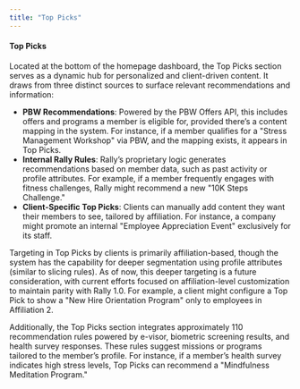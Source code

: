 ```yaml
---
title: "Top Picks"
---
```



#### **Top Picks**

Located at the bottom of the homepage dashboard, the Top Picks section serves as a dynamic hub for personalized and client-driven content. It draws from three distinct sources to surface relevant recommendations and information:

- **PBW Recommendations**: Powered by the PBW Offers API, this includes offers and programs a member is eligible for, provided there’s a content mapping in the system. For instance, if a member qualifies for a "Stress Management Workshop" via PBW, and the mapping exists, it appears in Top Picks.
- **Internal Rally Rules**: Rally’s proprietary logic generates recommendations based on member data, such as past activity or profile attributes. For example, if a member frequently engages with fitness challenges, Rally might recommend a new "10K Steps Challenge."
- **Client-Specific Top Picks**: Clients can manually add content they want their members to see, tailored by affiliation. For instance, a company might promote an internal "Employee Appreciation Event" exclusively for its staff.

Targeting in Top Picks by clients is primarily affiliation-based, though the system has the capability for deeper segmentation using profile attributes (similar to slicing rules). As of now, this deeper targeting is a future consideration, with current efforts focused on affiliation-level customization to maintain parity with Rally 1.0. For example, a client might configure a Top Pick to show a "New Hire Orientation Program" only to employees in Affiliation 2\.

Additionally, the Top Picks section integrates approximately 110 recommendation rules powered by e-visor, biometric screening results, and health survey responses. These rules suggest missions or programs tailored to the member’s profile. For instance, if a member’s health survey indicates high stress levels, Top Picks can recommend a "Mindfulness Meditation Program."
